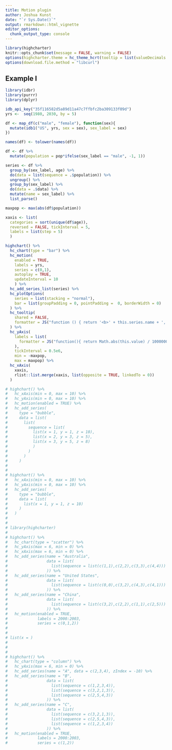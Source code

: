 ```yaml
---
title: Motion plugin
author: Joshua Kunst
date: "`r Sys.Date()`"
output: rmarkdown::html_vignette
editor_options: 
  chunk_output_type: console
---
```


<script>
$(document).ready(function(){ 
  el = $(".page-header > h1")
  icon = "forward"
  text = el.text()
  text_new = "<span class=\"fa fa-" + icon  + "\"></span> " + text
  el.html(text_new) 
}) ;
</script>

```r
library(highcharter)
knitr::opts_chunk$set(message = FALSE, warning = FALSE)
options(highcharter.theme = hc_theme_hcrt(tooltip = list(valueDecimals = 2)))
options(download.file.method = "libcurl")
```

## Example I 

```r
library(idbr)
library(purrr)
library(dplyr)

idb_api_key("35f116582d5a89d11a47c7ffbfc2ba309133f09d")
yrs <-  seq(1980, 2030, by = 5)

df <- map_df(c("male", "female"), function(sex){
  mutate(idb1("US", yrs, sex = sex), sex_label = sex)
})

names(df) <- tolower(names(df))

df <- df %>%
  mutate(population = pop*ifelse(sex_label == "male", -1, 1))

series <- df %>% 
  group_by(sex_label, age) %>% 
  do(data = list(sequence = .$population)) %>% 
  ungroup() %>% 
  group_by(sex_label) %>% 
  do(data = .$data) %>%
  mutate(name = sex_label) %>% 
  list_parse()

maxpop <- max(abs(df$population))

xaxis <- list(
  categories = sort(unique(df$age)),
  reversed = FALSE, tickInterval = 5,
  labels = list(step = 5)
  )

highchart() %>%
  hc_chart(type = "bar") %>%
  hc_motion(
    enabled = TRUE, 
    labels = yrs, 
    series = c(0,1),
    autoplay = TRUE, 
    updateInterval = 10
    ) %>% 
  hc_add_series_list(series) %>% 
  hc_plotOptions(
    series = list(stacking = "normal"),
    bar = list(groupPadding = 0, pointPadding =  0, borderWidth = 0)
  ) %>% 
  hc_tooltip(
    shared = FALSE,
    formatter = JS("function () { return '<b>' + this.series.name + ', age ' + this.point.category + '</b><br/>' + 'Population: ' + Highcharts.numberFormat(Math.abs(this.point.y), 0);}")
  ) %>% 
  hc_yAxis(
    labels = list(
      formatter = JS("function(){ return Math.abs(this.value) / 1000000 + 'M'; }") 
    ),
    tickInterval = 0.5e6,
    min = -maxpop,
    max = maxpop) %>% 
  hc_xAxis(
    xaxis,
    rlist::list.merge(xaxis, list(opposite = TRUE, linkedTo = 0))
  )
```

```r
# highchart() %>% 
#   hc_xAxis(min = 0, max = 10) %>% 
#   hc_yAxis(min = 0, max = 10) %>% 
#   hc_motion(enabled = TRUE) %>% 
#   hc_add_series(
#     type = "bubble",
#     data = list(
#       list(
#         sequence = list(
#           list(x = 1, y = 1, z = 10),
#           list(x = 2, y = 3, z = 5),
#           list(x = 3, y = 5, z = 8)
#           )
#         )
#       )
#     )
# 
# 
# highchart() %>% 
#   hc_xAxis(min = 0, max = 10) %>% 
#   hc_yAxis(min = 0, max = 10) %>% 
#   hc_add_series(
#     type = "bubble",
#     data = list(
#       list(x = 1, y = 1, z = 10)
#     )
#   )
# 
# 
# library(highcharter)
# 
# highchart() %>% 
#   hc_chart(type = "scatter") %>% 
#   hc_yAxis(max = 6, min = 0) %>% 
#   hc_xAxis(max = 6, min = 0) %>%
#   hc_add_series(name = "Australia",
#                 data = list(
#                   list(sequence = list(c(1,1),c(2,2),c(3,3),c(4,4)))
#                 )) %>%
#   hc_add_series(name = "United States",
#                 data = list(
#                   list(sequence = list(c(0,0),c(3,2),c(4,3),c(4,1)))
#                 )) %>%
#   hc_add_series(name = "China",
#                 data = list(
#                   list(sequence = list(c(3,2),c(2,2),c(1,1),c(2,5)))
#                 )) %>% 
#   hc_motion(enabled = TRUE,
#             labels = 2000:2003,
#             series = c(0,1,2))
# 
# 
# list(x = )
# 
#     
# 
# highchart() %>% 
#   hc_chart(type = "column") %>% 
#   hc_yAxis(max = 6, min = 0) %>% 
#   hc_add_series(name = "A", data = c(2,3,4), zIndex = -10) %>% 
#   hc_add_series(name = "B",
#                 data = list(
#                   list(sequence = c(1,2,3,4)),
#                   list(sequence = c(3,2,1,3)),
#                   list(sequence = c(2,5,4,3))
#                 )) %>% 
#   hc_add_series(name = "C",
#                 data = list(
#                   list(sequence = c(3,2,1,3)),
#                   list(sequence = c(2,5,4,3)),
#                   list(sequence = c(1,2,3,4))
#                 )) %>% 
#   hc_motion(enabled = TRUE,
#             labels = 2000:2003,
#             series = c(1,2))

```


